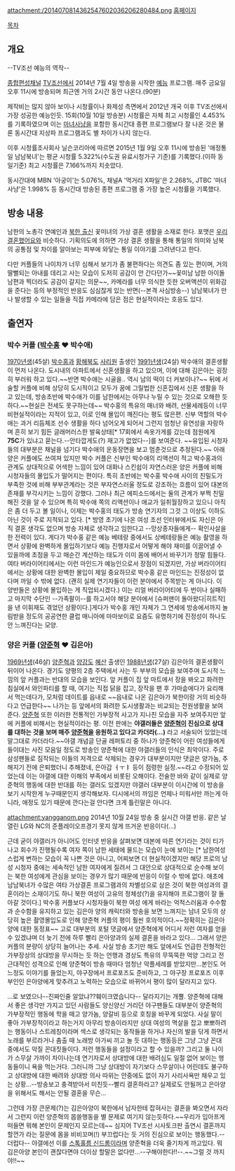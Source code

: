 attachment:/2014070814362547602036206280484.png
[http://tvchosun.com/enter/smnw/main/main.html 홈페이지]

[[목차]]
== 개요 ==
--TV조선 예능의 역작--

[[종합편성채널]] [[TV조선]]에서 2014년 7월 4일 방송을 시작한 [[예능]] 프로그램. 매주 금요일 오후 11시에 방송되며 최근엔 거의 2시간 동안 나온다.(90분)

제작비는 많지 않아 보이나 시청률이나 화제성 측면에서 2012년 개국 이후 TV조선에서 가장 성공한 예능인듯. 15회(10월 10일 방송분) 시청률은 자체 최고 시청률인 4.453%를 기록하였으며 이는 [[마녀사냥(JTBC)|마녀사냥]]을 포함한 동시간대 종편 프로그램보다 잘 나온 것은 물론 동시간대 지상파 프로그램과도 별 차이가 나지 않는다.

이후 시청률조사회사 닐슨코리아에 따르면 2015년 1월 9일 오후 11시에 방송된 '애정통일 남남북녀'는 평균 시청률 5.322%(수도권 유료시청가구 기준)를 기록했다.(이하 동일기준) 최고 시청률은 7.166%까지 치솟았다.

동시간대에 MBN '아궁이'는 5.076%, 채널A '먹거리 X파일'은 2.268%, JTBC '마녀사냥'은 1.998% 등 동시간대 방송된 종편 프로그램 중 가장 높은 시청률을 기록했다. 
== 방송 내용 ==
남한의 노총각 연예인과 [[북한이탈주민|북한 출신]] 꽃미녀의 가상 결혼 생활을 소재로 한다. 포맷은 [[우리 결혼했어요]]와 비슷하다. 기획의도에 의하면 가상 결혼 생활을 통해 통일의 의미와 남북의 공통점 및 차이를 알아보는 피부에 와닿는 통일 이야기를 그려낸다고 한다. 

다만 커플들의 나이차가 너무 심해서 보기가 좀 불편하다는 의견도 좀 있는 편이며, 거의 딸뻘되는 아내를 데리고 사는 모습이 도저히 공감이 안 간다던가~~꽃미남 남한 아이돌 남편과 찍더라도 공감이 갈지는 의문~~, 카메라를 너무 의식한 듯한 오버액션이 위화감을 준다는 등의 부정적인 반응도 심심찮게 있는 반면(--본격 사심방송--) 남남북녀가 만나 발생할 수 있는 일들을 직접 카메라에 담은 점은 현실적이라는 호응도 있다.
== 출연자 ==
=== 박수 커플 ([[박수홍]] ♥ 박수애) ===
[[1970년]]생(45살) [[박수홍]]과 [[황해북도]] [[사리원]] 출생인 [[1991년]]생(24살) 박수애의 결혼생활이 먼저 나온다. 도시내의 아파트에서 신혼생활을 하고 있으며, 이에 대해 김은아는 굉장히 부러워 하고 있다.~~반면 박수애는 시골을.. 역시 남의 떡이 더 커보이나?~~ 뒤에 서술할 커플에 비해 상당히 도시적이고 모두가 꿈에 그릴법한 신혼집에서 신혼 생활을 하고 있는데, 방송초반에 박수애가 이를 남한에서는 아무나 누릴 수 있는 것으로 오해한 듯 하다.~~현실은 전세도 못구하는데~~ 박수홍의 특유의 매너와 배려, 선물세례등이 너무 비현실적이라는 지적이 있고, 이로 인해 몰입이 깨진다는 평도 많은편. 
신부 역할의 박수애는 과거 리듬체조 선수 생활을 하다 넘어오게 되어서 그런지 엄청난 유연성을 자랑하며 흔히 보기 힘든 글래머러스한 발육상태[* 17회에서 속옷가게를 갔는데 점원에게 '''75C'''가 있냐고 묻는다.--안타깝게도(?) 재고가 없었다--]를 보여준다. ~~유입된 시청자들의 대부분은 채널을 넘기다 박수애의 운동장면을 보고 멈춘것으로 추정된다.~~
아래 양은 커플에도 쓰여져 있지만 박수 커플은 신부인 박수애의 리액션이 적고 박수홍과의 관계도 상대적으로 어색한 느낌이 있어 대화나 스킨쉽이 자연스러운 양은 커플에 비해 시청자들의 몰입도가 떨어지는 편이다. 특히 초반에는 박수홍 박수애 사이의 친밀도가 부족한 것에 비해 부부관계라는 것은 부자연스러울 정도로 강조하는 흐름이 있어 대본의 존재를 부각시키는 느낌이 강했다. 그러나 최근 에피소드에서는 둘의 관계가 부쩍 친밀해진 것을 알 수 있으며 특히 박수애 쪽의 리액션이나 애교가 일취월장하고 있으니 아직은 좀 더 두고 볼 일이나, 이제는 박수홍의 태도가 방송 연기자의 그것 그 이상도 이하도 아닌 것이 주로 지적되고 있다. [* 방영 초기에 나온 여성 조선 인터뷰에서도 자신은 아직 결혼 생각도 없으며 방송 자체로 생각하고 임한다고 --망상종자들에게-- 확인사살을 한 전력이 있다. 게다가 박수홍 같은 예능 베테랑 중에서도 상베테랑들은 예능 촬영을 하면서 상황에 완벽하게 몰입하기보다 예능 진행자로서 어떻게 해야 재미를 이끌어낼 수 있을까에 초점을 두고 매순간 계산하는 태도가 이미 몸에 배어서 바꾸기가 정말 힘들다. 여타 버라이어티에서는 이런 마인드가 예능인으로서 장점이 되겠지만, 가상 버라이어티에서는 상황에 대한 완벽한 몰입이 제일 중요하므로 박수홍 같은 마인드는 진정성이 없다며 까일 수 밖에 없다. (괜히 실제 연기자들이 이런 분야에서 주목받는 게 아니다. 이 양반들은 상황에 몰입하는 게 직업되시겠다.) 이는 리얼 버라이어티에 두 번이나 실패하고 마지막 수단인 --가족팔이--를 하고서야 해당 분야에서 [슈퍼맨이 돌아왔다|히트작]을 낸 이휘재도 겪었던 상황이다.]게다가 박수홍 개인 자체가 그 연세에 방송에서까지 놀림받을 정도의 공공연한 클럽 매니아에 마마보이로 요즘도 유명하기에 진정성이 하나도 안 느껴진다는 모양.
=== 양은 커플 ([[양준혁]] ♥ 김은아) ===
[[1969년]]생(46살) [[양준혁]]과 [[양강도]] [[혜산]] 출생인 [[1988년]]생(27살) 김은아의 결혼생활이 뒤이어 나온다.
경기도 양평의 2층 주택에서 사는 두 부부의 모습을 보여주며 도시적 느낌의 앞 커플과는 반대의 모습을 보인다. 앞 커플이 집 앞 마트에서 장을 봐오고 화려한 침실에서 와인파티를 할 때, 여기는 직접 닭을 잡고, 장작을 팬 후 가마솥에다가 요리해서 먹는데다가, 모처럼 데이트를 읍내로 ~~읍내로 나온 김은아가 북한이랑 거의 비슷하다고 언급한다~~ 나가는 등 앞에서의 화려한 도시생활과는 비교되는 전원생활을 보여준다. [[양준혁]] 또한 이러한 전통적인 가부장적 사고가 지나친 모습을 자주 보여주지만 앞에 커플에 비해서는 현실적이라는 평.
이전 판에는 '''야갤러들은 [[양준혁]]이 진심으로 상대를 대하는 것을 보며 매주 [[양준혁]]을 응원하고 있다고 카더라(...)''' 라고 서술되어 있었는데 말그대로 카더라다.~~야갤 개념글 단골 레퍼토리 중 하나가 양준혁이 어린 여성들에게 들이대는 사진 모음일 정도로 방송인 양준혁에 대한 야갤러들의 인식은 최악이다. 주로 삼성팬들로 짐작되는 이들의 저격으로 삭제되는 경우가 대부분이지만 댓글은 양가놈, 추해지기 전에 은퇴했더니 추해졌네, 은아갑 ㅓㅜㅑ 등이 점령한 실정.~~라고 수정되어 있었는데 이는 야갤에 대한 이해의 부족에서 비롯된 오해이다. 전술한 바와 같이 실제로 양준혁의 행동에 대한 반대를 하는 갤러도 있겠지만 야갤러 대부분이 이시간에 이 방송을 보기 시작한게 누구때문인지 생각해보자. 디시에서의 까임은 언제나 미워서만 까는게 아니라, 애정도 있기 때문에 깐다는걸 안다면 크게 틀린말은 아니다.

attachment:yangganom.png
2014년 10월 24일 방송 중 실시간 야갤 반응. 같은 날 열린 LG와 NC의 준플레이오프경기 못지 않게 뜨거운 반응이다(...)

근데 굳이 야갤러가 아니어도 인터넷 반응을 살펴보면 대본에 따른 연기라는 것이 티가 나고 회수가 진행될수록 여자 쪽이 남한 세태에 물드는 모습이 눈에 보이는 [* 남한여성스럽게 변하는 모습이 꼭 나쁜 것은 아니고, 어찌보면 더 현실적이겠지만 해당 프로의 남성 시청자 중에는 세속적인 남한 여자에게 질려서 그 대안으로 상대적으로 순수해 보이는 북한 여성에게 관심을 보이는 경우가 많기 때문에 반응이 이럴 수 밖에 없다. 애초에 남남북녀가 수많은 여타 가상결혼 프로그램과의 차별성으로 삼은 것이 북한 여성과의 결혼이라는 소재이기도 하니 북한 여성이 고유의 정체성(?)을 유지해야 프로그램이 잘 돌아갈 것이다.] 박수홍 커플보다 시청자들이 북한 여성 에게 바라는 억척스러움과 수수함과 순수함을 유지하고 있는 김은아 양의 캐릭터와 방송을 보면 느껴지는 남녀 모두의 상당히 높은 촬영몰입도로 인해 양준혁 커플의 평이 훨씬 호의적이다.~~정확히는 김은아 양에 대한 동정표~~ 고로 대부분의 포털 댓글에서 양준혁에게 어디서 저런 여자를 얻을 수 있겠냐며 더 늦기 전에 하루 빨리 은아양과의 실제 결혼을 바라고 있다... 그래서 양은 커플의 분량이 상당히 늘어나는 추세.
사실 방송 초기만 해도 앞에서도 언급한 전형적인 가부장상의 상대방을 무시하는 듯 하는 언행과 경상도 특유의 무뚝뚝한 억양 그리고 전근대적인 성격으로 인해 양준혁이 방송 때마다 엄청난 악플세례를 받았지만...본인도 어느정도 이야기를 들었는지, 야구장에서 프로포즈도 준비하고, 그 야구장 프로포즈 이후 부인인 은아양에게 맞추려고 노력하는 모습으로 바뀌어서 평이 많이 달라지고 있다.

...로 보였으나--진짜인줄 알았냐??훼이크였습니다-- 달라지기는 개뿔. 양준혁에 대해서 좋은 생각만 가지고 있던 사람들도 양신양신 거리던 야구팬들도 대부분이 양준혁의 가부장적인 행동에 학을 떼고 양가놈, 양갈비 등으로 호칭을 바꾸게 되었다. 사실 말이 좋아 가부장적이라고 하는거지 아무리 방송이라지만 상대 여성의 멱살을 잡고 뽀뽀하려는 행동이나 스트레칭이라며 섹스로 생각되는 동작들을 하거나 자신의 발을 닦게 하면서 노래를 부르라거나 춤출 때 노래방 아가씨 끼고 놀 듯 대하는 행동등은 그냥 그냥 꼰대 중에서도 악질 꼰대짓들이다. 저런 행동들을 설정이라고 할 수 있을까? 그리고 둘 나이가 스무살 가까이 차이나는데 연기자로서 상대방에 대한 배려심도 일절 없어 보이는 행동들이니 욕을 먹는거다. 그러니까 그냥 상대방이 자기보다 스무살이나 어린데도 불구하고 상대방에 대한 배려와 상대방 의사 따위는 안중에도 없이 자기 사리사욕만 채우고 있는 상황...--방송보고 충격받아서 미친듯--빨리 결혼하라고? 실제로도 안될꺼고 은아양을 위해서도 해서는 안될 결혼을 무슨...

그런데 가장 큰문제(?)는 김은아양이 북한에서 남자한테 잡혀사는 결혼을 봐오면서 자라서 그런지 이런 양준혁의 몹쓸행동을 별 문제로 여기지 않는듯하다.~~우리가 입아프게 떠들면 뭐해 본인이 문제인지 모르는데~~ 심지어 TV조선 시사토크판 출연시 결혼까지 할껀가 라는 질문에 몸을 비비꼬며(!) 부끄럽다는 듯 거의 진심으로 보이는 행동했다.--더럽다-- 야갤에선 이를 [[스톡홀름 신드롬]]이라며 양준혁을 더욱 줄기차게 까고있다. 뭐 김은아양 본인이 괜찮다면야 더이상 할말은 없다만...--구해야한다!!--.~~그럴 것 까지야!!~~
